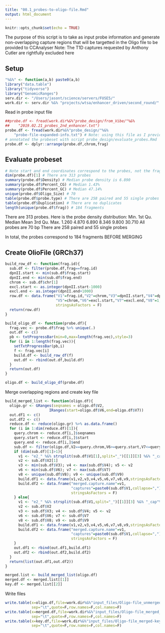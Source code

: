 ```yaml
---
title: "00.1_probes-to-oligo-file.Rmd"
output: html_document
---
```


```r
knitr::opts_chunk$set(echo = TRUE)
```

The purpose of this script is to take as input probe information and generate 
non-overlapping capture regions that will be targetted in the Oligo file to be 
provided to CCAnalyser 
Note: The T1D captures requested by Anthony Cutler are rightfully excluded here

## Setup 

```r
"%&%" <- function(a,b) paste0(a,b)
library("data.table")
library("tidyverse")
library("GenomicRanges")
serv.dir <- "/Users/jasont/science/servers/FUSE5/"
work.dir <- serv.dir %&% "projects/wtsa/enhancer_driven/second_round/"
```

Read in probe input file
```r
##probe.df <- fread(work.dir%&%"probe_design/from_Vibe/"%&%
##    "2019.02.21_probes_2nd_enhancer.txt")
probe.df <- fread(work.dir%&%"probe_design/"%&%
    "probe-file-expanded-info.txt") # Note: using this file as I previously
# annotated the probeset with script probe_design/evaluate_probes.Rmd
probe.df <- dplyr::arrange(probe.df,chrom,frag)
```

## Evaluate probeset 

```r
# Note start and end coordinates correspond to the probes, not the fragments 
dim(probe.df)[1] # There are 313 probes 
summary(probe.df$Density) # Median probe density is 6.890
summary(probe.df$Percent_CG) # Median 1.43%
summary(probe.df$Percent_GC) # Median 47.14% 
unique(probe.df$Oligo_Size) # 70 
table(probe.df$probe.type) # There are 258 paired and 55 single probes 
table(probe.df$Duplication) # There are no duplicates 
length(unique(probe.df$frag)) # 184 fragments 
```

There are 313 probes. 
Here is the probe density distribution:
   Min. 1st Qu.  Median    Mean 3rd Qu.    Max. 
  1.260   4.870   6.890   8.346   9.800  30.710 
All probes are 70 bp 
There are 258 paired and 55 single probes

In total, the probes correspond to 184 fragments BEFORE MERGING 

## Create OlioFile (GRCh37) 
```r

build_row_df <- function(frag.id){
  sub.df <- filter(probe.df,frag==frag.id)
  dpnII.start <- min(sub.df$frag.start)
  dpnII.end <- min(sub.df$frag.end)
  chrom <- sub.df$chr[1]
  excl.start <- as.integer(dpnII.start-1000)
  excl.end <- as.integer(dpnII.end+1000)
  row.df <- data.frame("V1"=frag.id,"V2"=chrom,"V3"=dpnII.start,"V4"=dpnII.end,
                       "V5"=chrom,"V6"=excl.start,"V7"=excl.end,"V8"=1,"V9"="A",
                       stringsAsFactors = F)
  return(row.df)
}

build_oligo_df <- function(probe.df){
  frag.vec <- probe.df$frag %>% unique(.)
  out.df <- c()
  pb <- txtProgressBar(min=0,max=length(frag.vec),style=3)
  for (i in 1:length(frag.vec)){
    setTxtProgressBar(pb,i)
    f <- frag.vec[i]
    build.df <- build_row_df(f)
    out.df <- rbind(out.df,build.df)
  }
  return(out.df)
}

```

```r
oligo.df <- build_oligo_df(probe.df)
```

Merge overlapping regions and create key file 

```r
build_merged_list <- function(oligo.df){
  oligo.gr <- GRanges(seqnames = oligo.df$V2,
                    IRanges(start=oligo.df$V6,end=oligo.df$V7))
  out.df1 <- c()
  out.df2 <- c()
  reduce.df <- reduce(oligo.gr) %>% as.data.frame()
  for (i in 1:dim(reduce.df)[1]){
    query.chrom <- reduce.df[i,]$seqnames
    query.start <- reduce.df[i,]$start
    query.end <- reduce.df[i,]$end
    sub.df <- filter(oligo.df,V2==query.chrom,V6>=query.start,V7<=query.end)
    if (dim(sub.df)[1]>1){
      v1 <- "e2_" %&% strsplit(sub.df$V1[1],split="_")[[1]][3] %&% "_cap"%&%i
      v2 <- sub.df$V2[1]
      v3 <- min(sub.df$V3); v4 <- max(sub.df$V4); v5 <- v2 
      v6 <- min(sub.df$V6); v7 <- max(sub.df$V7)
      v8 <- unique(sub.df$V8); v9 <- unique(sub.df$V9)
      build.df1 <- data.frame(v1,v2,v3,v4,v5,v6,v7,v8,v9,stringsAsFactors = F)
      build.df2 <- data.frame("merged.capture.name"=v1,
                              "captures"=paste0(sub.df$V1,collapse=","),
                              stringsAsFactors = F)
    } else{
      v1 <- "e2_" %&% strsplit(sub.df$V1,split="_")[[1]][3] %&% "_cap"%&%i
      v2 <- sub.df$V2
      v3 <- sub.df$V3; v4 <- sub.df$V4; v5 <- v2 
      v6 <- sub.df$V6; v7 <- sub.df$V7
      v8 <- sub.df$V8; v9 <- sub.df$V9
      build.df1 <- data.frame(v1,v2,v3,v4,v5,v6,v7,v8,v9,stringsAsFactors = F)
      build.df2 <- data.frame("merged.capture.name"=v1,
                              "captures"=paste0(sub.df$V1,collapse=","),
                              stringsAsFactors = F)      
    }
    out.df1 <- rbind(out.df1,build.df1)
    out.df2 <- rbind(out.df2,build.df2)
  }
  return(list(out.df1,out.df2))
}
```

```r
merged.list <- build_merged_list(oligo.df)
merged.df <- merged.list[[1]]
key.df <- merged.list[[2]]
```

Write files 
```r
write.table(x=oligo.df,file=work.dir%&%"input_files/Oligo-file_unmerged_GRCh37.txt",
            sep="\t",quote=F,row.names=F,col.names=F)
write.table(x=merged.df,file=work.dir%&%"input_files/Oligo-file_merged_GRCh37.txt",
            sep="\t",quote=F,row.names=F,col.names=F)
write.table(x=key.df,file=work.dir%&%"input_files/Oligo-file_merged-key_GRCh37.txt",
            sep="\t",quote=F,row.names=F,col.names=F)
```

